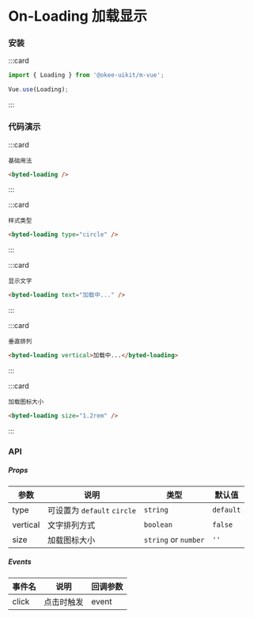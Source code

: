 # On-Loading 加载显示

### 安装

:::card

```javascript
import { Loading } from '@okee-uikit/m-vue';

Vue.use(Loading);
```

:::

### 代码演示

:::card

```topic
基础用法
```

```html
<byted-loading />
```

:::

:::card

```topic
样式类型
```

```html
<byted-loading type="circle" />
```

:::

:::card

```topic
显示文字
```

```html
<byted-loading text="加载中..." />
```

:::

:::card

```topic
垂直排列
```

```html
<byted-loading vertical>加载中...</byted-loading>
```

:::

:::card

```topic
加载图标大小
```

```html
<byted-loading size="1.2rem" />
```

:::

### API

##### Props

| 参数     | 说明                        | 类型                 | 默认值    |
| -------- | --------------------------- | -------------------- | --------- |
| type     | 可设置为 `default` `circle` | `string`             | `default` |
| vertical | 文字排列方式                | `boolean`            | `false`   |
| size     | 加载图标大小                | `string` or `number` | `''`      |

##### Events

| 事件名 | 说明       | 回调参数 |
| ------ | ---------- | -------- |
| click  | 点击时触发 | event    |
